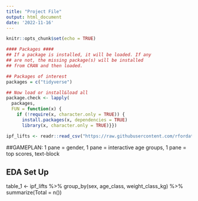 ```yaml
---
title: "Project File"
output: html_document
date: '2022-11-16'
---
```


```r
knitr::opts_chunk$set(echo = TRUE)
```

```r
#### Packages ####
## If a package is installed, it will be loaded. If any 
## are not, the missing package(s) will be installed 
## from CRAN and then loaded.

## Packages of interest
packages = c("tidyverse")

## Now load or install&load all
package.check <- lapply(
  packages,
  FUN = function(x) {
    if (!require(x, character.only = TRUE)) {
      install.packages(x, dependencies = TRUE)
      library(x, character.only = TRUE)}})

```


```r
ipf_lifts <- readr::read_csv("https://raw.githubusercontent.com/rfordatascience/tidytuesday/master/data/2019/2019-10-08/ipf_lifts.csv")
```

##GAMEPLAN: 1 pane = gender, 1 pane = interactive age groups, 1 pane = top scores, text-block

## EDA Set Up




table_1 <- ipf_lifts %>%
  group_by(sex, age_class, weight_class_kg) %>%
  summarize(Total = n())
  
  